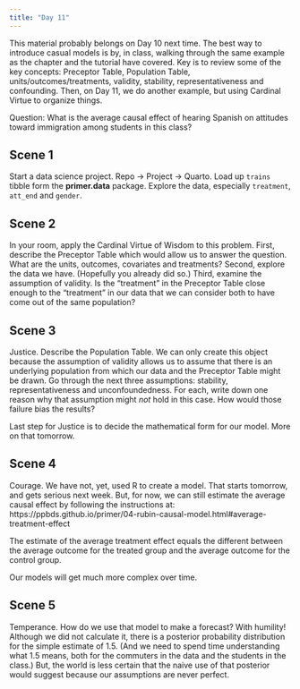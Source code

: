 ```yaml
---
title: "Day 11"
---
```


This material probably belongs on Day 10 next time. The best way to introduce casual models is by, in class, walking through the same example as the chapter and the tutorial have covered. Key is to review some of the key concepts: Preceptor Table, Population Table, units/outcomes/treatments, validity, stability, representativeness and confounding. Then, on Day 11, we do another example, but using Cardinal Virtue to organize things.


Question: What is the average causal effect of hearing Spanish on attitudes toward immigration among students in this class? 


## Scene 1

Start a data science project. Repo -> Project -> Quarto. Load up `trains` tibble form the **primer.data** package. Explore the data, especially `treatment`, `att_end` and `gender`.


## Scene 2

In your room, apply the Cardinal Virtue of Wisdom to this problem. First, describe the Preceptor Table which would allow us to answer the question. What are the units, outcomes, covariates and treatments? Second, explore the data we have. (Hopefully you already did so.) Third, examine the assumption of validity. Is the "treatment" in the Preceptor Table close enough to the "treatment" in our data that we can consider both to have come out of the same population?

## Scene 3

Justice. Describe the Population Table. We can only create this object because the assumption of validity allows us to assume that there is an underlying population from which our data and the Preceptor Table might be drawn. Go through the next three assumptions: stability, representativeness and unconfoundedness. For each, write down one reason why that assumption might *not* hold in this case. How would those failure bias the results?

Last step for Justice is to decide the mathematical form for our model. More on that tomorrow.

## Scene 4

Courage. We have not, yet, used R to create a model. That starts tomorrow, and gets serious next week. But, for now, we can still estimate the average causal effect by following the instructions at: https://ppbds.github.io/primer/04-rubin-causal-model.html#average-treatment-effect

The estimate of the average treatment effect equals the different between the average outcome for the treated group and the average outcome for the control group.

Our models will get much more complex over time.

## Scene 5

Temperance. How do we use that model to make a forecast? With humility! Although we did not calculate it, there is a posterior probability distribution for the simple estimate of 1.5. (And we need to spend time understanding what 1.5 means, both for the commuters in the data and the students in the class.) But, the world is less certain that the naive use of that posterior would suggest because our assumptions are never perfect.







